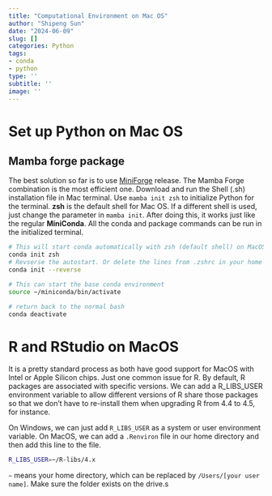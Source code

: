 ```yaml
---
title: "Computational Environment on Mac OS"
author: "Shipeng Sun"
date: "2024-06-09"
slug: []
categories: Python
tags:
- conda
- python
type: ''
subtitle: ''
image: ''
---
```


# Set up Python on Mac OS

## Mamba forge package

The best solution so far is to use [MiniForge](https://conda-forge.org/miniforge/) release. The Mamba Forge combination is the most efficient one. Download and run the Shell (.sh) installation file in Mac terminal. Use `mamba init zsh` to initialize Python for the terminal. **zsh** is the default shell for Mac OS. If a different shell is used, just change the parameter in `mamba init`. After doing this, it works just like the regular **MiniConda**. All the conda and package commands can be run in the initialized terminal.

```bash

# This will start conda automatically with zsh (default shell) on MacOS
conda init zsh
# Revserse the autostart. Or delete the lines from .zshrc in your home directory
conda init --reverse

# This can start the base conda environment
source ~/miniconda/bin/activate

# return back to the normal bash
conda deactivate
```

# R and RStudio on MacOS

It is a pretty standard process as both have good support for MacOS with Intel or Apple Silicon chips. Just one common issue for R. By default, R packages are associated with specific versions. We can add a R_LIBS_USER environment variable to allow different versions of R share those packages so that we don't have to re-install them when upgrading R from 4.4 to 4.5, for instance.

On Windows, we can just add `R_LIBS_USER` as a system or user environment variable. On MacOS, we can add a `.Renviron` file in our home directory and then add this line to the file.

```bash
R_LIBS_USER=~/R-libs/4.x
```

`~` means your home directory, which can be replaced by `/Users/[your user name]`. Make sure the folder exists on the drive.s
